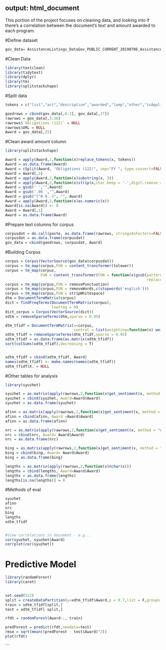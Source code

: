output: html_document
---

This portion of the project focuses on cleaning data, and looking into if there's a correlation between the document's text and amount awarded to each program.

#Define dataset

```{r}
gov_data= AssistanceListings_DataGov_PUBLIC_CURRENT_20190706_AssistanceListings_DataGov_PUBLIC_CURRENT_20190706
```

#Clean Data

```{r}
library(textclean)
library(tidytext)
library(dplyr)
library(tm)
library(splitstackshape)
```

#Split data

```{r}
tokens = c("list","act","description","awarded","lump","other","isApplicable", "est", stopwords)

goodrows = cbind(gov_data[,0:2], gov_data[,37])
rawrows = gov_data[,3:38] 
rawrows$`Obligations (122)` = NULL
rawrows$URL = NULL
Award = gov_data[,25]
```


#Clean award amount column
```{r}
library(splitstackshape)

Award = apply(Award,2,function(x)replace_tokens(x, tokens))
Award = as.data.frame(Award)
Award = cSplit(Award, "Obligations (122)", sep="FY ", type.convert=FALSE)
Award = Award[,3]
Award = apply(Award,2,function(x)substring(x, 3))
Award = apply(Award,2,function(x)strip(x,char.keep = '.',digit.remove = FALSE, apostrophe.remove = FALSE, lower.case = FALSE))
Award = gsub(' ',"",Award)
Award = gsub('.00 ',"",Award)
Award = gsub("[^0-9.-]", "", Award)
Award = apply(Award,2,function(x)as.numeric(x))
Award[is.na(Award)] <- 0
Award = Award[,1]
Award = as.data.frame(Award)
```


#Prepare text columns for corpus
```{r}
corpusdat = do.call(paste, as.data.frame(rawrows, stringsAsFactors=FALSE))
corpusdat = as.data.frame(corpusdat)
gov_data = cbind(goodrows, corpusdat, Award)
```


#Building Corpus
```{r}

corpus = Corpus(VectorSource(gov_data$corpusdat))
corpus = tm_map(corpus,FUN = content_transformer(tolower))
corpus = tm_map(corpus,
                FUN = content_transformer(FUN = function(x)gsub(pattern = 'http[[:alnum:][:punct:]]*',
                                                                replacement = ' ',x = x)))
corpus = tm_map(corpus,FUN = removePunctuation)
corpus = tm_map(corpus,FUN = removeWords,c(stopwords('english')))
corpus = tm_map(corpus,FUN = stripWhitespace)
dtm = DocumentTermMatrix(corpus)
dict = findFreqTerms(DocumentTermMatrix(corpus),
                     lowfreq = 0)
dict_corpus = Corpus(VectorSource(dict))
xdtm = removeSparseTerms(dtm,sparse = 0.95)

dtm_tfidf = DocumentTermMatrix(x=corpus,
                               control = list(weighting=function(x) weightTfIdf(x,normalize=F)))
xdtm_tfidf = removeSparseTerms(dtm_tfidf,sparse = 0.95)
xdtm_tfidf = as.data.frame(as.matrix(xdtm_tfidf))
sort(colSums(xdtm_tfidf),decreasing = T)


xdtm_tfidf = cbind(xdtm_tfidf, Award)
names(xdtm_tfidf) <- make.names(names(xdtm_tfidf))
xdtm_tfidf$X. = NULL

```

#Other tables for analysis
```{r}

library(syuzhet)

syuzhet = as.matrix(apply(rawrows,2,function(x)get_sentiment(x, method = "syuzhet")))
syuzhet = cbind(syuzhet, Award=Award$Award)
syuzhet = as.data.frame(syuzhet)

afinn = as.matrix(apply(rawrows,2,function(x)get_sentiment(x, method = "afinn")))
afinn = cbind(afinn, Award =Award$Award)
afinn = as.data.frame(afinn)

nrc = as.matrix(apply(rawrows,2,function(x)get_sentiment(x, method = "nrc")))
nrc = cbind(nrc, Award= Award$Award)
nrc = as.data.frame(nrc)

bing = as.matrix(apply(rawrows,2,function(x)get_sentiment(x, method = "bing")))
bing = cbind(bing, Award= Award$Award)
bing = as.data.frame(bing)

lengths = as.matrix(apply(rawrows,2,function(x)nchar(x)))
lengths = cbind(lengths, Award=Award$Award)
lengths = as.data.frame(lengths)
lengths[is.na(lengths)] = 0
```

#Methods of eval
```{r}

syuzhet
afinn
nrc
bing
lengths
xdtm_tfidf


#View correlations in document - e.g...
cor(syuzhet, syuzhet$Award)
corrplot(cor(syuzhet))
```

# Predictive Model
```{r}
library(randomForest)
library(caret)

                         
set.seed(522)
split = createDataPartition(y=xdtm_tfidf$Award,p = 0.7,list = F,groups = 100)
train = xdtm_tfidf[split,]
test = xdtm_tfidf[-split,]

rfdt = randomForest(Award~., train)

predForest = predict(rfdt,newdata=test)
rmse = sqrt(mean((predForest - test$Award)^2)) 
plot(rfdt)
```
```
